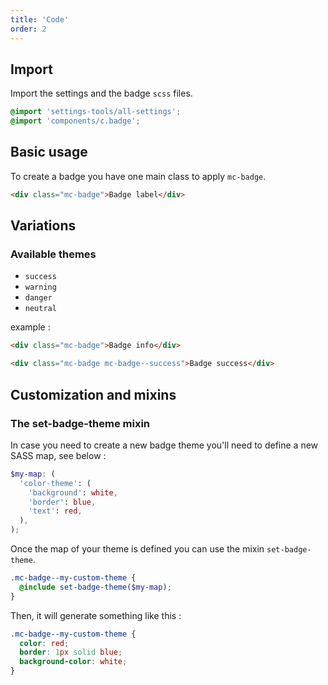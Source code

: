 ```yaml
---
title: 'Code'
order: 2
---
```


## Import

Import the settings and the badge `scss` files.

```scss
@import 'settings-tools/all-settings';
@import 'components/c.badge';
```

## Basic usage

To create a badge you have one main class to apply `mc-badge`.

```html
<div class="mc-badge">Badge label</div>
```

<Story id="data-badge--all-variations" />

## Variations

### Available themes

- `success`
- `warning`
- `danger`
- `neutral`

example :

```html
<div class="mc-badge">Badge info</div>

<div class="mc-badge mc-badge--success">Badge success</div>
```

## Customization and mixins

### The set-badge-theme mixin

In case you need to create a new badge theme you'll need to define a new SASS map, see below :

```scss
$my-map: (
  'color-theme': (
    'background': white,
    'border': blue,
    'text': red,
  ),
);
```

Once the map of your theme is defined you can use the mixin `set-badge-theme`.

```scss
.mc-badge--my-custom-theme {
  @include set-badge-theme($my-map);
}
```

Then, it will generate something like this :

```scss
.mc-badge--my-custom-theme {
  color: red;
  border: 1px solid blue;
  background-color: white;
}
```
